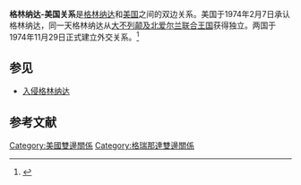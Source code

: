{{Infobox Bilateral relations|格林納達－美國|Grenada|USA|filetype=svg}}
'''格林纳达-美国关系'''是[[格林纳达|格林纳达]]和[[美国|美国]]之间的双边关系。美国于1974年2月7日承认格林纳达，同一天格林纳达从[[大不列颠及北爱尔兰联合王国|大不列颠及北爱尔兰联合王国]]获得独立。两国于1974年11月29日正式建立外交关系。<ref name="Grenada and United States Relations">{{cite web|url=https://history.state.gov/countries/grenada|title=Grenada and United States Relations|publisher=U.S. Department of State Office of the Historian|access-date=2011-06-28|archive-date=2021-03-21|archive-url=https://web.archive.org/web/20210321130649/https://history.state.gov/countries/grenada|dead-url=no}}</ref>

== 参见 ==
* [[入侵格林纳达|入侵格林纳达]]

== 参考文献 ==
{{reflist}}
{{美国外交}}
{{格林纳达外交}}

[[Category:美國雙邊關係|Category:美國雙邊關係]]
[[Category:格瑞那達雙邊關係|Category:格瑞那達雙邊關係]]